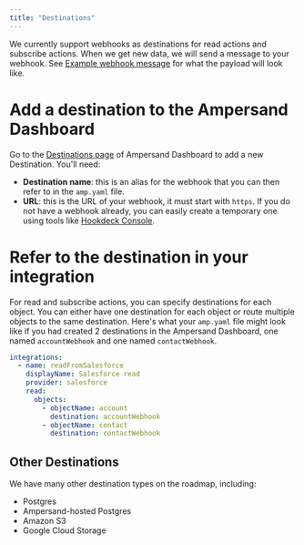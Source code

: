 ```yaml
---
title: "Destinations"
---
```


We currently support webhooks as destinations for read actions and subscribe actions. When we get new data, we will send a message to your webhook. See [Example webhook message](doc:read-actions#example-webhook-message) for what the payload will look like.

# Add a destination to the Ampersand Dashboard

Go to the [Destinations page](https://dashboard.withampersand.com/projects/_/destinations/new) of Ampersand Dashboard to add a new Destination. You'll need:
* **Destination name**: this is an alias for the webhook that you can then refer to in the `amp.yaml` file.
* **URL**: this is the URL of your webhook, it must start with `https`. If you do not have a webhook already, you can easily create a temporary one using tools like [Hookdeck Console](https://console.hookdeck.com). 

# Refer to the destination in your integration

For read and subscribe actions, you can specify destinations for each object. You can either have one destination for each object or route multiple objects to the same destination. Here's what your `amp.yaml` file might look like if you had created 2 destinations in the Ampersand Dashboard, one named `accountWebhook` and one named `contactWebhook`.


```YAML YAML
integrations:
  - name: readFromSalesforce
    displayName: Salesforce read
    provider: salesforce
    read:
      objects:
        - objectName: account
          destination: accountWebhook
        - objectName: contact
          destination: contactWebhook
```


## Other Destinations

We have many other destination types on the roadmap, including:

* Postgres
* Ampersand-hosted Postgres
* Amazon S3
* Google Cloud Storage